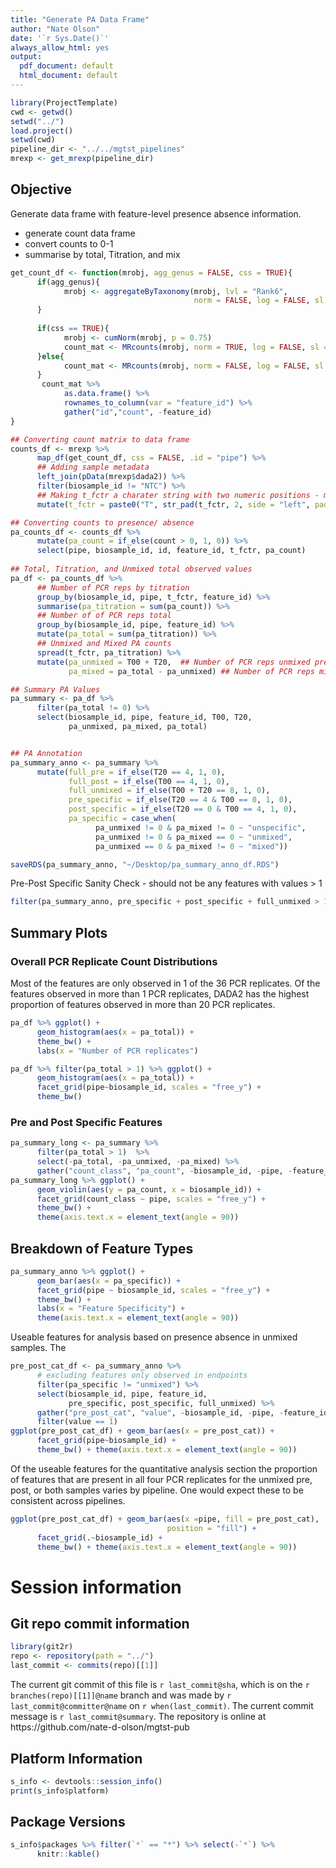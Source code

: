 ```yaml
---
title: "Generate PA Data Frame"
author: "Nate Olson"
date: '`r Sys.Date()`'
always_allow_html: yes
output:
  pdf_document: default
  html_document: default
---
```


```r
library(ProjectTemplate)
cwd <- getwd()
setwd("../")
load.project()
setwd(cwd)
pipeline_dir <- "../../mgtst_pipelines"
mrexp <- get_mrexp(pipeline_dir)
```

## Objective
Generate data frame with feature-level presence absence information.

* generate count data frame
* convert counts to 0-1 
* summarise by total, Titration, and mix

```r
get_count_df <- function(mrobj, agg_genus = FALSE, css = TRUE){
      if(agg_genus){
            mrobj <- aggregateByTaxonomy(mrobj, lvl = "Rank6", 
                                         norm = FALSE, log = FALSE, sl = 1)
      }
      
      if(css == TRUE){
            mrobj <- cumNorm(mrobj, p = 0.75)
            count_mat <- MRcounts(mrobj, norm = TRUE, log = FALSE, sl = 1000)
      }else{
            count_mat <- MRcounts(mrobj, norm = FALSE, log = FALSE, sl = 1)
      }
       count_mat %>%  
            as.data.frame() %>% 
            rownames_to_column(var = "feature_id") %>% 
            gather("id","count", -feature_id)
}

## Converting count matrix to data frame
counts_df <- mrexp %>% 
      map_df(get_count_df, css = FALSE, .id = "pipe") %>% 
      ## Adding sample metadata
      left_join(pData(mrexp$dada2)) %>% 
      filter(biosample_id != "NTC") %>% 
      ## Making t_fctr a charater string with two numeric positions - maintains ordering
      mutate(t_fctr = paste0("T", str_pad(t_fctr, 2, side = "left", pad = "0")))

## Converting counts to presence/ absence
pa_counts_df <- counts_df %>% 
      mutate(pa_count = if_else(count > 0, 1, 0)) %>% 
      select(pipe, biosample_id, id, feature_id, t_fctr, pa_count) 
      
## Total, Titration, and Unmixed total observed values
pa_df <- pa_counts_df %>% 
      ## Number of PCR reps by titration
      group_by(biosample_id, pipe, t_fctr, feature_id) %>% 
      summarise(pa_titration = sum(pa_count)) %>% 
      ## Number of of PCR reps total
      group_by(biosample_id, pipe, feature_id) %>% 
      mutate(pa_total = sum(pa_titration)) %>% 
      ## Unmixed and Mixed PA counts
      spread(t_fctr, pa_titration) %>% 
      mutate(pa_unmixed = T00 + T20,  ## Number of PCR reps unmixed pre/post
             pa_mixed = pa_total - pa_unmixed) ## Number of PCR reps mixed 

## Summary PA Values
pa_summary <- pa_df %>% 
      filter(pa_total != 0) %>% 
      select(biosample_id, pipe, feature_id, T00, T20, 
             pa_unmixed, pa_mixed, pa_total)


## PA Annotation
pa_summary_anno <- pa_summary %>% 
      mutate(full_pre = if_else(T20 == 4, 1, 0),
             full_post = if_else(T00 == 4, 1, 0),
             full_unmixed = if_else(T00 + T20 == 8, 1, 0),
             pre_specific = if_else(T20 == 4 & T00 == 0, 1, 0),
             post_specific = if_else(T20 == 0 & T00 == 4, 1, 0),
             pa_specific = case_when(
                   pa_unmixed != 0 & pa_mixed != 0 ~ "unspecific",
                   pa_unmixed != 0 & pa_mixed == 0 ~ "unmixed",
                   pa_unmixed == 0 & pa_mixed != 0 ~ "mixed"))

saveRDS(pa_summary_anno, "~/Desktop/pa_summary_anno_df.RDS")
```

Pre-Post Specific Sanity Check - should not be any features with values > 1
```r
filter(pa_summary_anno, pre_specific + post_specific + full_unmixed > 1)
```


## Summary Plots

### Overall PCR Replicate Count Distributions
Most of the features are only observed in 1 of the 36 PCR replicates. 
Of the features observed in more than 1 PCR replicates, DADA2 has the highest proportion of features observed in more than 20 PCR replicates.  

```r
pa_df %>% ggplot() + 
      geom_histogram(aes(x = pa_total)) +
      theme_bw() +
      labs(x = "Number of PCR replicates")
```

```r
pa_df %>% filter(pa_total > 1) %>% ggplot() + 
      geom_histogram(aes(x = pa_total)) + 
      facet_grid(pipe~biosample_id, scales = "free_y") + 
      theme_bw()
```


### Pre and Post Specific Features
```r
pa_summary_long <- pa_summary %>% 
      filter(pa_total > 1)  %>% 
      select(-pa_total, -pa_unmixed, -pa_mixed) %>% 
      gather("count_class", "pa_count", -biosample_id, -pipe, -feature_id) 
pa_summary_long %>% ggplot() +
      geom_violin(aes(y = pa_count, x = biosample_id)) + 
      facet_grid(count_class ~ pipe, scales = "free_y") +
      theme_bw() + 
      theme(axis.text.x = element_text(angle = 90))
```

## Breakdown of Feature Types
```r
pa_summary_anno %>% ggplot() + 
      geom_bar(aes(x = pa_specific)) + 
      facet_grid(pipe ~ biosample_id, scales = "free_y") + 
      theme_bw() +
      labs(x = "Feature Specificity") +
      theme(axis.text.x = element_text(angle = 90))
```

Useable features for analysis based on presence absence in unmixed samples.
The 
```r
pre_post_cat_df <- pa_summary_anno %>% 
      # excluding features only observed in endpoints
      filter(pa_specific != "unmixed") %>% 
      select(biosample_id, pipe, feature_id, 
             pre_specific, post_specific, full_unmixed) %>% 
      gather("pre_post_cat", "value", -biosample_id, -pipe, -feature_id) %>% 
      filter(value == 1)
ggplot(pre_post_cat_df) + geom_bar(aes(x = pre_post_cat)) + 
      facet_grid(pipe~biosample_id) +
      theme_bw() + theme(axis.text.x = element_text(angle = 90))
```

Of the useable features for the quantitative analysis section the proportion of features that are present in all four PCR replicates for the unmixed pre, post, or both samples varies by pipeline. 
One would expect these to be consistent across pipelines. 

```r
ggplot(pre_post_cat_df) + geom_bar(aes(x =pipe, fill = pre_post_cat), 
                                   position = "fill") +
      facet_grid(.~biosample_id) +
      theme_bw() + theme(axis.text.x = element_text(angle = 90))
```

# Session information 

## Git repo commit information
```r
library(git2r)
repo <- repository(path = "../")
last_commit <- commits(repo)[[1]]
```

The current git commit of this file is `r last_commit@sha`, which is on the `r branches(repo)[[1]]@name` branch and was made by `r last_commit@committer@name` on `r when(last_commit)`. The current commit message is `r last_commit@summary`. The repository is online at https://github.com/nate-d-olson/mgtst-pub  


## Platform Information
```r
s_info <- devtools::session_info()
print(s_info$platform)
```


## Package Versions
```r
s_info$packages %>% filter(`*` == "*") %>% select(-`*`) %>% 
      knitr::kable()
```